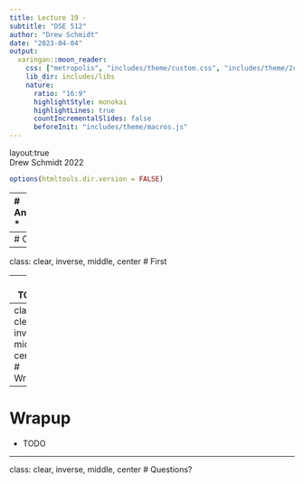 ```yaml
---
title: Lecture 19 -
subtitle: "DSE 512"
author: "Drew Schmidt"
date: "2023-04-04"
output:
  xaringan::moon_reader:
    css: ["metropolis", "includes/theme/custom.css", "includes/theme/2col.css"]
    lib_dir: includes/libs
    nature:
      ratio: "16:9"
      highlightStyle: monokai
      highlightLines: true
      countIncrementalSlides: false
      beforeInit: "includes/theme/macros.js"
---
```


layout:true
<div class="footer"><span>Drew Schmidt 2022</span></div>

```r
options(htmltools.dir.version = FALSE)
```


---
# Announcements
* 

---
# Content
* 



---
class: clear, inverse, middle, center
# First

---
# TODO




---
class: clear, inverse, middle, center
# Wrapup

---
# Wrapup
* TODO

---
class: clear, inverse, middle, center
# Questions?
